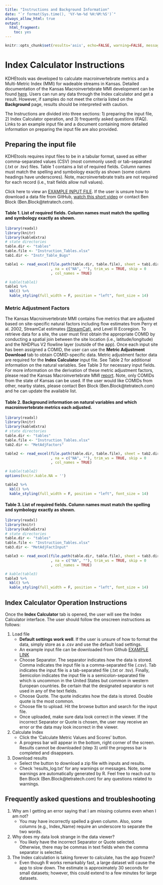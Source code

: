 ```yaml
---
title: "Instructions and Background Information"
date: "`r format(Sys.time(), '%Y-%m-%d %H:%M:%S')`"
always_allow_html: true
output:
  html_fragment:
    toc: yes
---
```


```r
knitr::opts_chunk$set(results='asis', echo=FALSE, warning=FALSE, message = FALSE)
```

# Index Calculator Instructions

KDHEtools was developed to calculate macroinvertebrate metrics and a Multi-Metric Index (MMI) for wadeable streams in Kansas. Detailed documentation of the Kansas Macroinvertebrate MMI development can be found [here](https://github.com/Blocktt/ShinyAppDocuments/tree/main/KDHEtools/Reports). Users can run any data through the Index calculator and get a result. However, if samples do not meet the criteria listed on the **Background** page, results should be interpreted with caution.

The Instructions are divided into three sections: 1) preparing the input file, 2) Index Calculator operation, and 3) frequently asked questions (FAQ). Links to an example input file and a document containing more detailed information on preparing the input file are also provided.

## Preparing the input file

KDHEtools requires input files to be in a tabular format, saved as either comma-separated values (CSV) (most commonly used) or tab-separated (.txt or .tsv) files. Table 1 contains a list of required fields. Column names must match the spelling and symbology exactly as shown (some column headings have underscores). Note, macroinvertebrate traits are not required for each record (i.e., trait fields allow null values).

Click here to view an [EXAMPLE INPUT FILE](https://github.com/Blocktt/ShinyAppDocuments/tree/main/KDHEtools/Example_Files). If the user is unsure how to download a data file from GitHub, [watch this short video](https://www.youtube.com/watch?v=GIJdfuAoqFI) or contact Ben Block (Ben.Block\@tetratech.com).

#### Table 1. List of required fields. Column names must match the spelling and symbology exactly as shown.

```r
library(readxl)
library(knitr)
library(kableExtra)
# state directories
table.dir <- "tables"
table.file <- "Instruction_Tables.xlsx"
tab1.dir <- "Instr_Table_Bugs"

table1 <- read_excel(file.path(table.dir, table.file), sheet = tab1.dir
                     , na = c("NA", ""), trim_ws = TRUE, skip = 0
                     , col_names = TRUE)  

# kable(table1)
table1 %>% 
  kbl() %>% 
  kable_styling(full_width = F, position = "left", font_size = 14)
```

### Metric Adjustment Factors

The Kansas Macroinvertebrate MMI contains five metrics that are adjusted based on site-specific natural factors including flow estimates from Perry et al. 2002, StreamCat estimates [(StreamCat)](https://www.epa.gov/national-aquatic-resource-surveys/streamcat-dataset), and Level III Ecoregion. To retrieve data for a site, the user must first obtain the appropriate COMID by conducting a spatial join between the site location (i.e., latitude/longitude) and the NHDPlus V2 flowline layer (outside of the app). Once each input site has been assigned a COMID, the user can use the **Metric Adjustment Download** tab to obtain COMID-specific data. Metric adjustment factor data are required for the **Index Calculator** input file. See Table 2 for additional information on the natural variables. See Table 3 for necessary input fields. For more information on the derivation of these metric adjustment factors, please read the Kansas Macroinvertebrate MMI [report](https://github.com/Blocktt/ShinyAppDocuments/tree/main/KDHEtools/Reports). Note, only COMIDs from the state of Kansas can be used. If the user would like COMIDs from other, nearby states, please contact Ben Block (Ben.Block\@tetratech.com) and he can update the available list.

#### Table 2. Background information on natural variables and which macroinvertebrate metrics each adjusted.

```r
library(readxl)
library(knitr)
library(kableExtra)
# state directories
table.dir <- "tables"
table.file <- "Instruction_Tables.xlsx"
tab2.dir <- "MetAdjFactors"

table2 <- read_excel(file.path(table.dir, table.file), sheet = tab2.dir
                     , na = c("NA", ""), trim_ws = TRUE, skip = 0
                     , col_names = TRUE)  

# kable(table2)
options(knitr.kable.NA = '')

table2 %>% 
  kbl() %>% 
  kable_styling(full_width = F, position = "left", font_size = 14)
```

#### Table 3. List of required fields. Column names must match the spelling and symbology exactly as shown.

```r
library(readxl)
library(knitr)
library(kableExtra)
# state directories
table.dir <- "tables"
table.file <- "Instruction_Tables.xlsx"
tab3.dir <- "MetAdjFactInput"

table3 <- read_excel(file.path(table.dir, table.file), sheet = tab3.dir
                     , na = c("NA", ""), trim_ws = TRUE, skip = 0
                     , col_names = TRUE)  

# kable(table3)
table3 %>% 
  kbl() %>% 
  kable_styling(full_width = F, position = "left", font_size = 14)
```

## Index Calculator Operation Instructions

Once the **Index Calculator** tab is opened, the user will see the Index Calculator interface. The user should follow the onscreen instructions as follows:

1.  Load file
    -   **Default settings work well**. If the user is unsure of how to format the data, simply store as a .csv and use the default load settings.
    -   An example input file can be downloaded from Github [EXAMPLE LINK](https://github.com/Blocktt/ShinyAppDocuments/tree/main/KDHEtools/Example_Files)
    -   Choose Separator. The separator indicates how the data is stored. Comma indicates the input file is a comma-separated file (.csv). Tab indicates the input file is a tab-separated file (.txt or .tsv). Finally, Semicolon indicates the input file is a semicolon-separated file which is uncommon in the United States but common in western European countries. Be certain that the designated separator is not used in any of the text fields.
    -   Choose Quote. The quote indicates how the data is stored. Double quote is the most common.
    -   Choose file to upload. Hit the browse button and search for the input file.
    -   Once uploaded, make sure data look correct in the viewer. If the incorrect Separator or Quote is chosen, the user may receive an error or the data may look incorrect in the viewer.
2.  Calculate Index
    -   Click the 'Calculate Metric Values and Scores' button.
    -   A progress bar will appear in the bottom, right corner of the screen. Results cannot be downloaded (step 3) until the progress bar is completed and disappears.
3.  Download results
    -   Select the button to download a zip file with inputs and results.
    -   Check 'results_log.txt' for any warnings or messages. Note, some warnings are automatically generated by R. Feel free to reach out to Ben Block (Ben.Block\@tetratech.com) for any questions related to warnings.

## Frequently asked questions and troubleshooting

1.  Why am I getting an error saying that I am missing columns even when I am not?
    -   You may have incorrectly spelled a given column. Also, some columns (e.g., Index_Name) require an underscore to separate the two words.
2.  Why does my data look strange in the data viewer?
    -   You likely have the incorrect Separator or Quote selected. Otherwise, there may be commas in text fields when the comma separator is selected.
3.  The Index calculation is taking forever to calculate, has the app frozen?
    -   Even though R works remarkably fast, a large dataset will cause the app to slow down. The estimate is approximately 30 seconds for small datasets; however, this could extend to a few minutes for large datasets.
